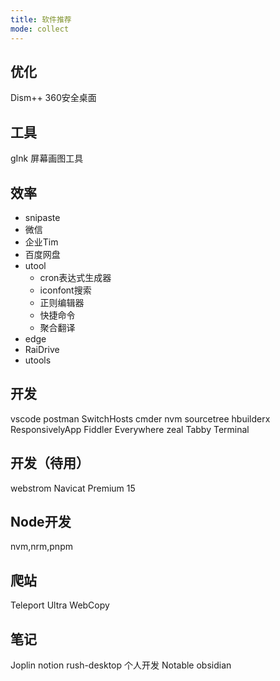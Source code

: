 ```yaml
---
title: 软件推荐
mode: collect
---
```

## 优化
Dism++
360安全桌面

## 工具
gInk 屏幕画图工具

## 效率
- snipaste
- 微信
- 企业Tim
- 百度网盘
- utool
  - cron表达式生成器
  - iconfont搜索
  - 正则编辑器
  - 快捷命令
  - 聚合翻译
- edge
- RaiDrive
- utools

## 开发
vscode
postman
SwitchHosts
cmder
nvm
sourcetree
hbuilderx
ResponsivelyApp
Fiddler Everywhere
zeal
Tabby Terminal

## 开发（待用）
webstrom
Navicat Premium 15

## Node开发
nvm,nrm,pnpm

## 爬站

Teleport Ultra
WebCopy

## 笔记
Joplin
notion
rush-desktop 个人开发
Notable
obsidian
